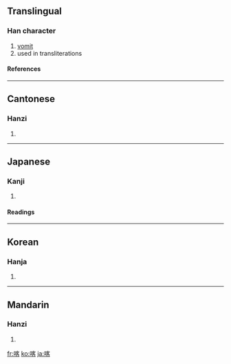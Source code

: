 ==Translingual==
===Han character===
{{Han char|rn=30|rad=口|as=09|sn=12|four=6306<sub>4</sub>|canj=口十竹口 (RJHR)}}
# [[vomit]]
# used in transliterations
====References====
{{Han ref|kx=0197.100|dkj=03896|dj=0418.310|hdz=10662.060|uh=5580|ud=21888|bh=B3D8|bd=46040}}
----
==Cantonese==
===Hanzi===
{{yue-hanzi|jyut=|y=kak1}}
# {{defn|Cantonese}}
----
==Japanese==
===Kanji===
{{ja-kanji|grade=|rs=口09}}
# {{defn|Japanese}} 
====Readings====
{{ja-readings|on=[[かく]] (kaku)|kun=[[はく]] (haku)}}
----
==Korean==
===Hanja===
{{ko-hanja|hangeul=객|rv=gaek|mr=kaek}}
# {{defn|Korean}}
----
==Mandarin==
===Hanzi===
{{cmn-hanzi|pin=[[kè]] ([[ke4]])|wg=k'o<sup>4</sup>}}
# {{defn|Mandarin}}

[[fr:喀]]
[[ko:喀]]
[[ja:喀]]